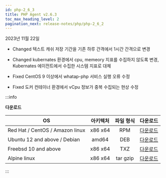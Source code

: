 ```yaml
---
id: php-2_6_3
title: PHP Agent v2.6.3
toc_max_heading_level: 2
pagination_next: release-notes/php/php-2_6_2
---
```


2023년 11월 22일

- <Status>Changed</Status> 텍스트 캐쉬 저장 기간을 기존 하루 간격에서 1시간 간격으로 변경

- <Status>Changed</Status> kubernates 환경에서 cpu, memeory 지표를 수집하지 않도록 변경, Kubernates 에이전트에서 수집한 시스템 지표로 대체

- <Status>Fixed</Status> CentOS 9 이상에서 whatap-php 서비스 실행 오류 수정

- <Status>Fixed</Status> 도커 컨테이너 환경에서 vCpu 정보가 중복 수집되는 현상 수정


:::info

**다운로드**

| OS | 아키텍처 | 파일 형식 | 다운로드 |
| - | :-: | :-: | :-: |
| Red Hat / CentOS / Amazon linux | x86 x64 | RPM | [다운로드](https://repo.whatap.io/centos/6/x86_64/whatap-php-2.6-3.x86_64.rpm) |
| Ubuntu 12 and above / Debian | amd64 | DEB | [다운로드](https://repo.whatap.io/debian/unstable/whatap-php_2.6.3_amd64.deb) |
| Freebsd 10 and above | x86 x64 | TXZ | [다운로드](https://repo.whatap.io/freebsd/10/whatap-php-2.6.3.txz) |
| Alpine linux | x86 x64 | tar gzip | [다운로드](https://repo.whatap.io/alpine/x86_64/whatap-php-2.6.3.tar.gz) |

:::